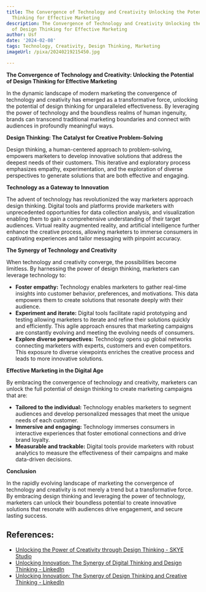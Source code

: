 ```yaml
---
title: The Convergence of Technology and Creativity Unlocking the Potential of Design
  Thinking for Effective Marketing
description: The Convergence of Technology and Creativity Unlocking the Potential
  of Design Thinking for Effective Marketing
author: Usf
date: '2024-02-08'
tags: Technology, Creativity, Design Thinking, Marketing
imageUrl: /pixa/20240219215450.jpg

---
```

**The Convergence of Technology and Creativity: Unlocking  the Potential of Design Thinking for Effective  Marketing**

In the dynamic landscape of modern marketing the convergence of technology  and  creativity  has emerged as a transformative force, unlocking the potential of design thinking for unparalleled effectiveness. By leveraging the power  of technology and the boundless realms of human ingenuity, brands can transcend traditional marketing boundaries and connect with audiences in profoundly meaningful ways.

**Design Thinking: The Catalyst for Creative Problem-Solving**

Design thinking, a human-centered approach to problem-solving, empowers marketers to develop innovative solutions that address the deepest needs  of  their customers. This iterative and exploratory process emphasizes empathy, experimentation, and the exploration of diverse perspectives to generate solutions that are both effective and engaging.

**Technology as  a Gateway to Innovation**

The advent of technology has revolutionized the way marketers approach  design thinking. Digital tools and platforms provide marketers  with unprecedented opportunities for data collection analysis, and visualization enabling them to gain a  comprehensive understanding of their target audiences. Virtual reality augmented reality, and artificial intelligence further  enhance the  creative  process, allowing marketers to  immerse  consumers in captivating experiences and tailor messaging with pinpoint  accuracy.

**The Synergy of Technology and Creativity**

When technology and  creativity converge, the possibilities become limitless.  By harnessing the  power of design thinking,  marketers can leverage technology to:

- **Foster empathy:** Technology enables marketers to gather real-time insights into customer behavior, preferences, and motivations. This data empowers them to create solutions that resonate deeply  with  their  audience.
- **Experiment and  iterate:** Digital tools  facilitate rapid prototyping and  testing allowing marketers to  iterate and  refine their solutions quickly and efficiently. This agile  approach ensures that marketing campaigns are constantly evolving and meeting the evolving needs of consumers.
- **Explore diverse perspectives:** Technology opens up global networks connecting marketers with experts, customers and even competitors. This exposure to diverse  viewpoints enriches the  creative process and leads to more innovative solutions.

**Effective Marketing  in the Digital Age**

By embracing the convergence of technology and creativity, marketers can unlock the full potential of design thinking to create marketing campaigns that  are:

- **Tailored to the individual:** Technology enables marketers to segment audiences and develop personalized messages that meet the unique needs of each customer.
- **Immersive  and engaging:** Technology immerses consumers in interactive experiences that foster emotional connections  and drive brand loyalty.
- **Measurable and  trackable:** Digital tools provide  marketers with robust analytics to measure the effectiveness of their campaigns and make data-driven decisions.

**Conclusion**

In the rapidly evolving landscape of marketing the convergence of technology and creativity is not merely a trend but a transformative force. By embracing design thinking  and leveraging the power of technology,  marketers can  unlock their boundless potential to create  innovative solutions that resonate with audiences drive engagement,  and secure lasting success.

## References:
- [Unlocking the Power of Creativity through Design Thinking - SKYE Studio](https://skye-studio.com/unlocking-the-power-of-creativity-through-design-thinking/)
- [Unlocking Innovation: The Synergy of Digital Thinking and Design Thinking - LinkedIn](https://www.linkedin.com/pulse/unlocking-innovation-synergy-digital-thinking-design-prasad-kvsn)
- [Unlocking Innovation: The Synergy of Design Thinking and Creative Thinking - LinkedIn](https://www.linkedin.com/pulse/unlocking-innovation-synergy-design-thinking-creative?trk=public_post_main-feed-card_reshare_feed-article-content)
